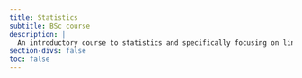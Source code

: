 ```yaml
---
title: Statistics
subtitle: BSc course 
description: |
  An introductory course to statistics and specifically focusing on linear models.
section-divs: false
toc: false
---
```

 